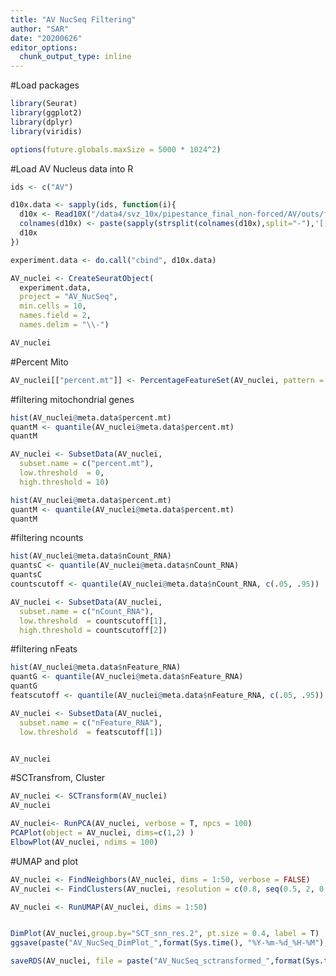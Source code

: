 ```yaml
---
title: "AV NucSeq Filtering"
author: "SAR"
date: "20200626"
editor_options: 
  chunk_output_type: inline
---
```

#Load packages
```r

library(Seurat)
library(ggplot2)
library(dplyr)
library(viridis)

options(future.globals.maxSize = 5000 * 1024^2)

```

#Load AV Nucleus data into R
```r
ids <- c("AV")

d10x.data <- sapply(ids, function(i){
  d10x <- Read10X("/data4/svz_10x/pipestance_final_non-forced/AV/outs/filtered_gene_bc_matrices/GRCm38/")
  colnames(d10x) <- paste(sapply(strsplit(colnames(d10x),split="-"),'[[',1L),i,sep="-")
  d10x
})

experiment.data <- do.call("cbind", d10x.data)

AV_nuclei <- CreateSeuratObject(
  experiment.data,
  project = "AV_NucSeq", 
  min.cells = 10,
  names.field = 2,
  names.delim = "\\-")

AV_nuclei
```
#Percent Mito
```r
AV_nuclei[["percent.mt"]] <- PercentageFeatureSet(AV_nuclei, pattern = "^mt-")
```

#filtering mitochondrial genes
```r

hist(AV_nuclei@meta.data$percent.mt)
quantM <- quantile(AV_nuclei@meta.data$percent.mt)
quantM

AV_nuclei <- SubsetData(AV_nuclei,
  subset.name = c("percent.mt"),
  low.threshold  = 0,
  high.threshold = 10)

hist(AV_nuclei@meta.data$percent.mt)
quantM <- quantile(AV_nuclei@meta.data$percent.mt)
quantM
```

#filtering ncounts
```r
hist(AV_nuclei@meta.data$nCount_RNA)
quantsC <- quantile(AV_nuclei@meta.data$nCount_RNA)
quantsC
countscutoff <- quantile(AV_nuclei@meta.data$nCount_RNA, c(.05, .95))

AV_nuclei <- SubsetData(AV_nuclei,
  subset.name = c("nCount_RNA"),
  low.threshold  = countscutoff[1],
  high.threshold = countscutoff[2])
```

#filtering nFeats
```r
hist(AV_nuclei@meta.data$nFeature_RNA)
quantG <- quantile(AV_nuclei@meta.data$nFeature_RNA)
quantG
featscutoff <- quantile(AV_nuclei@meta.data$nFeature_RNA, c(.05, .95))

AV_nuclei <- SubsetData(AV_nuclei,
  subset.name = c("nFeature_RNA"),
  low.threshold  = featscutoff[1])


AV_nuclei

```

#SCTransfrom, Cluster
```r
AV_nuclei <- SCTransform(AV_nuclei)
AV_nuclei

AV_nuclei<- RunPCA(AV_nuclei, verbose = T, npcs = 100)
PCAPlot(object = AV_nuclei, dims=c(1,2) )
ElbowPlot(AV_nuclei, ndims = 100)

```

#UMAP and plot
```r
AV_nuclei <- FindNeighbors(AV_nuclei, dims = 1:50, verbose = FALSE)
AV_nuclei <- FindClusters(AV_nuclei, resolution = c(0.8, seq(0.5, 2, 0.5)), verbose = FALSE)

AV_nuclei <- RunUMAP(AV_nuclei, dims = 1:50)


DimPlot(AV_nuclei,group.by="SCT_snn_res.2", pt.size = 0.4, label = T)
ggsave(paste("AV_NucSeq_DimPlot_",format(Sys.time(), "%Y-%m-%d_%H-%M"), ".png", sep = ""), width = 6, height = 4, units = "in", dpi=300)
```



```r
saveRDS(AV_nuclei, file = paste("AV_NucSeq_sctransformed_",format(Sys.time(), "%Y-%m-%d_%H-%M"), ".rds", sep = ""))

```
